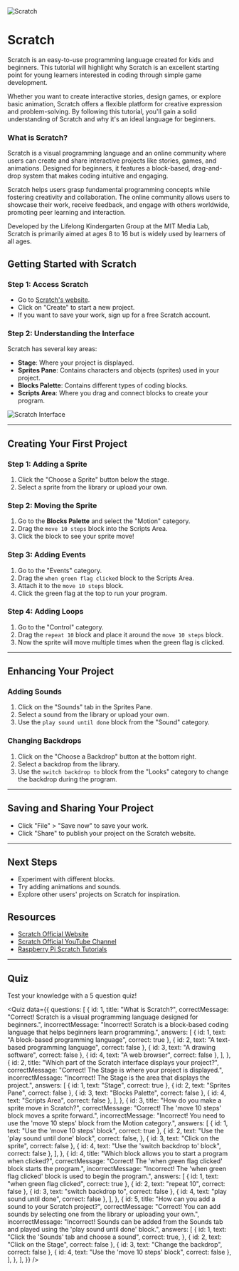 
<Image src={img} alt="Scratch" priority placeholder="blur" />

# Scratch

Scratch is an easy-to-use programming language created for kids and beginners. This tutorial will highlight why Scratch is an excellent starting point for young learners interested in coding through simple game development.

Whether you want to create interactive stories, design games, or explore basic animation, Scratch offers a flexible platform for creative expression and problem-solving. By following this tutorial, you'll gain a solid understanding of Scratch and why it's an ideal language for beginners.

### What is Scratch?

Scratch is a visual programming language and an online community where users can create and share interactive projects like stories, games, and animations. Designed for beginners, it features a block-based, drag-and-drop system that makes coding intuitive and engaging.

Scratch helps users grasp fundamental programming concepts while fostering creativity and collaboration. The online community allows users to showcase their work, receive feedback, and engage with others worldwide, promoting peer learning and interaction.

Developed by the Lifelong Kindergarten Group at the MIT Media Lab, Scratch is primarily aimed at ages 8 to 16 but is widely used by learners of all ages.

## Getting Started with Scratch

### Step 1: Access Scratch

- Go to [Scratch's website](https://scratch.mit.edu/).
- Click on "Create" to start a new project.
- If you want to save your work, sign up for a free Scratch account.

### Step 2: Understanding the Interface

Scratch has several key areas:

- **Stage**: Where your project is displayed.
- **Sprites Pane**: Contains characters and objects (sprites) used in your project.
- **Blocks Palette**: Contains different types of coding blocks.
- **Scripts Area**: Where you drag and connect blocks to create your program.

<Image src={img2} alt="Scratch Interface" placeholder="blur" />

---

## Creating Your First Project

### Step 1: Adding a Sprite

1. Click the "Choose a Sprite" button below the stage.
2. Select a sprite from the library or upload your own.

### Step 2: Moving the Sprite

1. Go to the **Blocks Palette** and select the "Motion" category.
2. Drag the `move 10 steps` block into the Scripts Area.
3. Click the block to see your sprite move!

### Step 3: Adding Events

1. Go to the "Events" category.
2. Drag the `when green flag clicked` block to the Scripts Area.
3. Attach it to the `move 10 steps` block.
4. Click the green flag at the top to run your program.

### Step 4: Adding Loops

1. Go to the "Control" category.
2. Drag the `repeat 10` block and place it around the `move 10 steps` block.
3. Now the sprite will move multiple times when the green flag is clicked.

---

## Enhancing Your Project

### Adding Sounds

1. Click on the "Sounds" tab in the Sprites Pane.
2. Select a sound from the library or upload your own.
3. Use the `play sound until done` block from the "Sound" category.

### Changing Backdrops

1. Click on the "Choose a Backdrop" button at the bottom right.
2. Select a backdrop from the library.
3. Use the `switch backdrop to` block from the "Looks" category to change the backdrop during the program.

---

## Saving and Sharing Your Project

- Click "File" > "Save now" to save your work.
- Click "Share" to publish your project on the Scratch website.

---

## Next Steps

- Experiment with different blocks.
- Try adding animations and sounds.
- Explore other users' projects on Scratch for inspiration.

## Resources

- [Scratch Official Website](https://scratch.mit.edu)
- [Scratch Official YouTube Channel](https://www.youtube.com/@ScratchTeam/)
- [Raspberry Pi Scratch Tutorials](https://projects.raspberrypi.org/en/pathways/scratch-intro)

---

## Quiz

Test your knowledge with a 5 question quiz!

<Quiz
  data={{
    questions: [
      {
        id: 1,
        title: "What is Scratch?",
        correctMessage:
          "Correct! Scratch is a visual programming language designed for beginners.",
        incorrectMessage:
          "Incorrect! Scratch is a block-based coding language that helps beginners learn programming.",
        answers: [
          { id: 1, text: "A block-based programming language", correct: true },
          { id: 2, text: "A text-based programming language", correct: false },
          { id: 3, text: "A drawing software", correct: false },
          { id: 4, text: "A web browser", correct: false },
        ],
      },
      {
        id: 2,
        title: "Which part of the Scratch interface displays your project?",
        correctMessage:
          "Correct! The Stage is where your project is displayed.",
        incorrectMessage:
          "Incorrect! The Stage is the area that displays the project.",
        answers: [
          { id: 1, text: "Stage", correct: true },
          { id: 2, text: "Sprites Pane", correct: false },
          { id: 3, text: "Blocks Palette", correct: false },
          { id: 4, text: "Scripts Area", correct: false },
        ],
      },
      {
        id: 3,
        title: "How do you make a sprite move in Scratch?",
        correctMessage:
          "Correct! The 'move 10 steps' block moves a sprite forward.",
        incorrectMessage:
          "Incorrect! You need to use the 'move 10 steps' block from the Motion category.",
        answers: [
          { id: 1, text: "Use the 'move 10 steps' block", correct: true },
          {
            id: 2,
            text: "Use the 'play sound until done' block",
            correct: false,
          },
          { id: 3, text: "Click on the sprite", correct: false },
          { id: 4, text: "Use the 'switch backdrop to' block", correct: false },
        ],
      },
      {
        id: 4,
        title: "Which block allows you to start a program when clicked?",
        correctMessage:
          "Correct! The 'when green flag clicked' block starts the program.",
        incorrectMessage:
          "Incorrect! The 'when green flag clicked' block is used to begin the program.",
        answers: [
          { id: 1, text: "when green flag clicked", correct: true },
          { id: 2, text: "repeat 10", correct: false },
          { id: 3, text: "switch backdrop to", correct: false },
          { id: 4, text: "play sound until done", correct: false },
        ],
      },
      {
        id: 5,
        title: "How can you add a sound to your Scratch project?",
        correctMessage:
          "Correct! You can add sounds by selecting one from the library or uploading your own.",
        incorrectMessage:
          "Incorrect! Sounds can be added from the Sounds tab and played using the 'play sound until done' block.",
        answers: [
          {
            id: 1,
            text: "Click the 'Sounds' tab and choose a sound",
            correct: true,
          },
          { id: 2, text: "Click on the Stage", correct: false },
          { id: 3, text: "Change the backdrop", correct: false },
          { id: 4, text: "Use the 'move 10 steps' block", correct: false },
        ],
      },
    ],
  }}
/>

